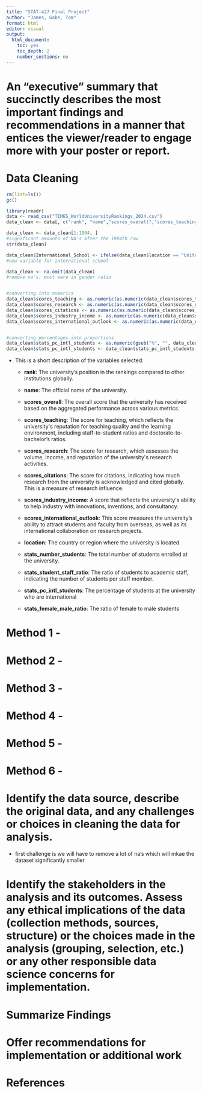 ```yaml
---
title: "STAT-427 Final Project"
author: "James, Gabe, Tom"
format: html
editor: visual
output:
  html_document: 
    toc: yes
    toc_depth: 2
    number_sections: no
---
```


## 

# An "executive" summary that succinctly describes the most important findings and recommendations in a manner that entices the viewer/reader to engage more with your poster or report.

# Data Cleaning 

```r
rm(list=ls())
gc()
```

```r
library(readr)
data <- read_csv("TIMES_WorldUniversityRankings_2024.csv")
data_clean <- data[, c("rank", "name","scores_overall","scores_teaching","scores_research","scores_citations","scores_industry_income","scores_international_outlook","location","stats_number_students","stats_student_staff_ratio", "stats_pc_intl_students", "stats_female_male_ratio")]

data_clean <- data_clean[1:1904, ]
#significant amounts of NA's after the 1904th row 
str(data_clean)

data_clean$International_School <- ifelse(data_clean$location == "United States", "no", "yes")
#new variable for international school 

data_clean <- na.omit(data_clean)
#remove na's. most were in gender ratio


#converting into numerics
data_clean$scores_teaching <- as.numeric(as.numeric(data_clean$scores_teaching))
data_clean$scores_research <- as.numeric(as.numeric(data_clean$scores_research))
data_clean$scores_citations <- as.numeric(as.numeric(data_clean$scores_citations))
data_clean$scores_industry_income <- as.numeric(as.numeric(data_clean$scores_industry_income))
data_clean$scores_international_outlook <- as.numeric(as.numeric(data_clean$scores_international_outlook))


#converting percentages into proportions
data_clean$stats_pc_intl_students <- as.numeric(gsub("%", "", data_clean$stats_pc_intl_students))
data_clean$stats_pc_intl_students <- data_clean$stats_pc_intl_students / 100

```

-   This is a short description of the variables selected:

    -   **rank**: The university's position in the rankings compared to other institutions globally.

    -   **name**: The official name of the university.

    -   **scores_overall**: The overall score that the university has received based on the aggregated performance across various metrics.

    -   **scores_teaching**: The score for teaching, which reflects the university\'s reputation for teaching quality and the learning environment, including staff-to-student ratios and doctorate-to-bachelor's ratios.

    -   **scores_research**: The score for research, which assesses the volume, income, and reputation of the university\'s research activities.

    -   **scores_citations**: The score for citations, indicating how much research from the university is acknowledged and cited globally. This is a measure of research influence.

    -   **scores_industry_income**: A score that reflects the university\'s ability to help industry with innovations, inventions, and consultancy.

    -   **scores_international_outlook**: This score measures the university's ability to attract students and faculty from overseas, as well as its international collaboration on research projects.

    -   **location**: The country or region where the university is located.

    -   **stats_number_students**: The total number of students enrolled at the university.

    -   **stats_student_staff_ratio**: The ratio of students to academic staff, indicating the number of students per staff member.

    -   **stats_pc_intl_students**: The percentage of students at the university who are international

    -   **stats_female_male_ratio**: The ratio of female to male students

# Method 1 -

# Method 2 -

# Method 3 -

# Method 4 -

# Method 5 -

# Method 6 -

# Identify the data source, describe the original data, and any challenges or choices in cleaning the data for analysis.

-   first challenge is we will have to remove a lot of na's which will mkae the dataset significantly smaller

# Identify the stakeholders in the analysis and its outcomes. Assess any ethical implications of the data (collection methods, sources, structure) or the choices made in the analysis (grouping, selection, etc.) or any other responsible data science concerns for implementation.

# Summarize Findings

# Offer recommendations for implementation or additional work

# References
